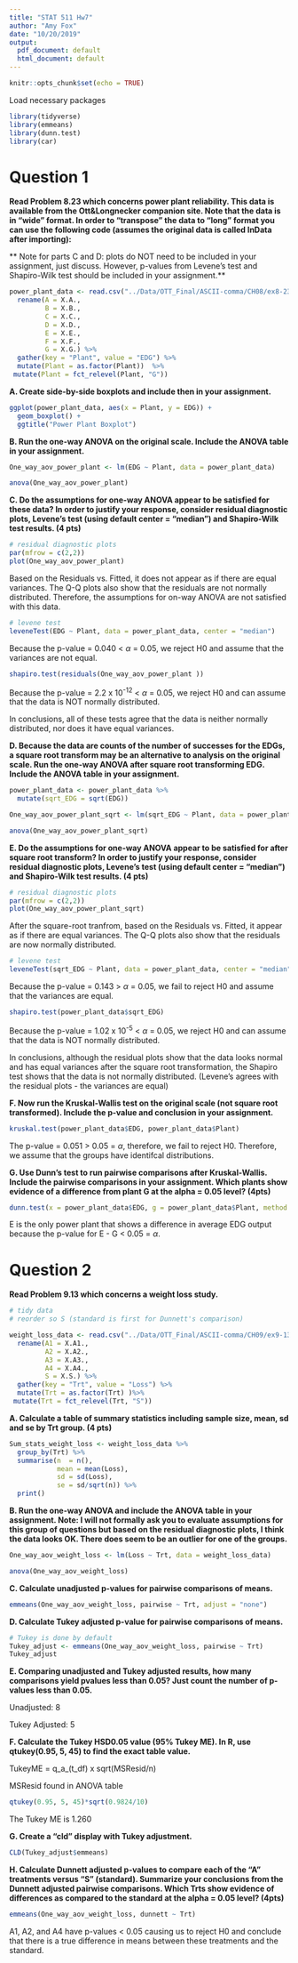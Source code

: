 ```yaml
---
title: "STAT 511 Hw7"
author: "Amy Fox"
date: "10/20/2019"
output:
  pdf_document: default
  html_document: default
---
```


```r
knitr::opts_chunk$set(echo = TRUE)
```

Load necessary packages
```r
library(tidyverse)
library(emmeans)
library(dunn.test)
library(car)
```

# Question 1

**Read Problem 8.23 which concerns power plant reliability. This data is available from the Ott&Longnecker companion site. Note that the data is in “wide” format. In order to “transpose” the data to “long” format you can use the following code (assumes the original data is called InData after importing):**

** Note for parts C and D: plots do NOT need to be included in your assignment, just discuss. However, p-values from Levene’s test and Shapiro-Wilk test should be included in your assignment.**

```r
power_plant_data <- read.csv("../Data/OTT_Final/ASCII-comma/CH08/ex8-23.txt") %>%
  rename(A = X.A.,
         B = X.B.,
         C = X.C.,
         D = X.D.,
         E = X.E.,
         F = X.F.,
         G = X.G.) %>%
  gather(key = "Plant", value = "EDG") %>%
  mutate(Plant = as.factor(Plant))  %>%
 mutate(Plant = fct_relevel(Plant, "G"))

```

**A. Create side-by-side boxplots and include then in your assignment.**
```r
ggplot(power_plant_data, aes(x = Plant, y = EDG)) +
  geom_boxplot() +
  ggtitle("Power Plant Boxplot")
```

**B. Run the one-way ANOVA on the original scale. Include the ANOVA table in your assignment.**
```r
One_way_aov_power_plant <- lm(EDG ~ Plant, data = power_plant_data)

anova(One_way_aov_power_plant)
```

**C. Do the assumptions for one-way ANOVA appear to be satisfied for these data? In order to justify your response, consider residual diagnostic plots, Levene’s test (using default center = “median”) and Shapiro-Wilk test results. (4 pts)**
```r
# residual diagnostic plots
par(mfrow = c(2,2))
plot(One_way_aov_power_plant)
```
Based on the Residuals vs. Fitted, it does not appear as if there are equal variances.  The Q-Q plots also show that the residuals are not normally distributed. Therefore, the assumptions for on-way ANOVA are not satisfied with this data.

```r
# levene test
leveneTest(EDG ~ Plant, data = power_plant_data, center = "median")
```
Because the p-value = 0.040 < $\alpha$ = 0.05, we reject H0 and assume that the variances are not equal.

```r
shapiro.test(residuals(One_way_aov_power_plant ))
```
Because the p-value = 2.2 x 10^-12^ < $\alpha$ = 0.05, we reject H0 and can assume that the data is NOT normally distributed.

In conclusions, all of these tests agree that the data is neither normally distributed, nor does it have equal variances.

**D. Because the data are counts of the number of successes for the EDGs, a square root transform may be an alternative to analysis on the original scale. Run the one-way ANOVA after square root transforming EDG. Include the ANOVA table in your assignment.**
```r
power_plant_data <- power_plant_data %>%
  mutate(sqrt_EDG = sqrt(EDG))

One_way_aov_power_plant_sqrt <- lm(sqrt_EDG ~ Plant, data = power_plant_data)

anova(One_way_aov_power_plant_sqrt)

```

**E. Do the assumptions for one-way ANOVA appear to be satisfied for after square root transform? In order to justify your response, consider residual diagnostic plots, Levene’s test (using default center = “median”) and Shapiro-Wilk test results. (4 pts)**
```r
# residual diagnostic plots
par(mfrow = c(2,2))
plot(One_way_aov_power_plant_sqrt)
```
After the square-root tranfrom, based on the Residuals vs. Fitted, it  appear as if there are equal variances.  The Q-Q plots also show that the residuals are now normally distributed.

```r
# levene test
leveneTest(sqrt_EDG ~ Plant, data = power_plant_data, center = "median")
```
Because the p-value = 0.143 > $\alpha$ = 0.05, we fail to reject H0 and assume that the variances are equal.

```r
shapiro.test(power_plant_data$sqrt_EDG)
```

Because the p-value = 1.02 x 10^-5^ < $\alpha$ = 0.05, we reject H0 and can assume that the data is NOT normally distributed.

In conclusions, although the residual plots show that the data looks normal and has equal variances after the square root transformation, the Shapiro test shows that the data is not normally distributed. (Levene's agrees with the residual plots - the variances are equal)

**F. Now run the Kruskal-Wallis test on the original scale (not square root transformed). Include the p-value and conclusion in your assignment.**
```r
kruskal.test(power_plant_data$EDG, power_plant_data$Plant)
```
The p-value = 0.051 > 0.05 = $\alpha$, therefore, we fail to reject H0. Therefore, we assume that the groups have identifcal distributions.
 
**G. Use Dunn’s test to run pairwise comparisons after Kruskal-Wallis. Include the pairwise comparisons in your assignment. Which plants show evidence of a difference from plant G at the alpha = 0.05 level? (4pts)**
```r
dunn.test(x = power_plant_data$EDG, g = power_plant_data$Plant, method = "none")
```
E is the only power plant that shows a difference in average EDG output because the p-value for E - G  < 0.05 = $\alpha$. 
 
# Question 2

**Read Problem 9.13 which concerns a weight loss study.**

```r
# tidy data
# reorder so S (standard is first for Dunnett's comparison)

weight_loss_data <- read.csv("../Data/OTT_Final/ASCII-comma/CH09/ex9-13.txt") %>%
  rename(A1 = X.A1.,
         A2 = X.A2.,
         A3 = X.A3.,
         A4 = X.A4.,
         S = X.S.) %>%
  gather(key = "Trt", value = "Loss") %>%
  mutate(Trt = as.factor(Trt) )%>%
 mutate(Trt = fct_relevel(Trt, "S"))

```


**A. Calculate a table of summary statistics including sample size, mean, sd and se by Trt group. (4 pts)**
```r
Sum_stats_weight_loss <- weight_loss_data %>%
  group_by(Trt) %>%
  summarise(n  = n(),
            mean = mean(Loss),
            sd = sd(Loss),
            se = sd/sqrt(n)) %>%
  print()
```

**B. Run the one-way ANOVA and include the ANOVA table in your assignment. Note: I will not formally ask you to evaluate assumptions for this group of questions but based on the residual diagnostic plots, I think the data looks OK. There does seem to be an outlier for one of the groups.**
```r
One_way_aov_weight_loss <- lm(Loss ~ Trt, data = weight_loss_data)

anova(One_way_aov_weight_loss)
```

**C. Calculate unadjusted p-values for pairwise comparisons of means.**
```r
emmeans(One_way_aov_weight_loss, pairwise ~ Trt, adjust = "none")
```

**D. Calculate Tukey adjusted p-value for pairwise comparisons of means.**
```r
# Tukey is done by default
Tukey_adjust <- emmeans(One_way_aov_weight_loss, pairwise ~ Trt)
Tukey_adjust
```

**E. Comparing unadjusted and Tukey adjusted results, how many comparisons yield pvalues less than 0.05? Just count the number of p-values less than 0.05.**

Unadjusted: 8

Tukey Adjusted: 5

**F. Calculate the Tukey HSD0.05 value (95% Tukey ME). In R, use qtukey(0.95, 5, 45) to find the exact table value.**

TukeyME = q_a_(t_df) x sqrt(MSResid/n)

MSResid found in ANOVA table
```r
qtukey(0.95, 5, 45)*sqrt(0.9824/10)
```
The Tukey ME is 1.260

**G. Create a “cld” display with Tukey adjustment.**
```r

CLD(Tukey_adjust$emmeans)
```

**H. Calculate Dunnett adjusted p-values to compare each of the “A” treatments versus “S” (standard). Summarize your conclusions from the Dunnett adjusted pairwise comparisons. Which Trts show evidence of differences as compared to the standard at the alpha = 0.05 level? (4pts)**
```r
emmeans(One_way_aov_weight_loss, dunnett ~ Trt)
```
A1, A2, and A4 have p-values < 0.05 causing us to reject H0 and conclude that there is a true difference in means between these treatments and the standard.
